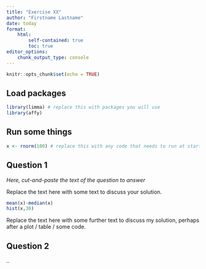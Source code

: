 ```yaml
---
title: "Exercise XX"
author: "Firstname Lastname"
date: today
format: 
    html:
        self-contained: true
        toc: true
editor_options: 
    chunk_output_type: console
---
```


```r
knitr::opts_chunk$set(echo = TRUE)
```
## Load packages

```r
library(limma) # replace this with packages you will use
library(affy)
```

## Run some things

```r
x <- rnorm(100) # replace this with any code that needs to run at start; otherwise, delete section
```


## Question 1

*Here, cut-and-paste the text of the question to answer*

Replace the text here with some text to discuss your solution. 

```r
mean(x)-median(x)
hist(x,30)
```

Replace the text here with some further text to discuss my solution, perhaps after a plot / table / some code.

## Question 2

..
